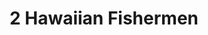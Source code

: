 ---
title: 2 Hawaiian Fishermen
media: 
dimensions: 12" x 12"
hero_image: ../../images/gallery/2_hawaiian_fishermen.jpg
---